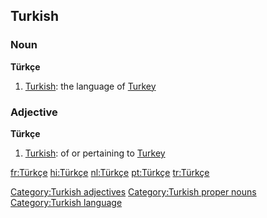 ==Turkish==

===Noun===
'''Türkçe'''

#[[Turkish]]: the language of [[Turkey]]

===Adjective===
'''Türkçe'''

#[[Turkish]]: of or pertaining to [[Turkey]]

[[Category:Turkish adjectives]]
[[Category:Turkish proper nouns]]
[[Category:Turkish language]]
[[fr:Türkçe]]
[[hi:Türkçe]]
[[nl:Türkçe]]
[[pt:Türkçe]]
[[tr:Türkçe]]